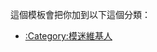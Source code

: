 {{Userbox
  |border-c = #000000
  |border-s = 1
  |id-c     = #ffffff
  |id-s     = 10
  |id-fc    = #ff8c00
  |info-c   = #ffffff
  |info-s   = 10
  |info-fc  = #000000
  |id       = Fashion Models
  |info     = 這個用戶是位[[模特兒|模]]迷。
}}<includeonly>[[Category:模迷維基人|{{PAGENAME}}]]</includeonly>
<noinclude>
<p style="clear: both; padding-top: 2em">
這個模板會把你加到以下這個分類：
*[[:Category:模迷維基人]]
</p>
</noinclude>